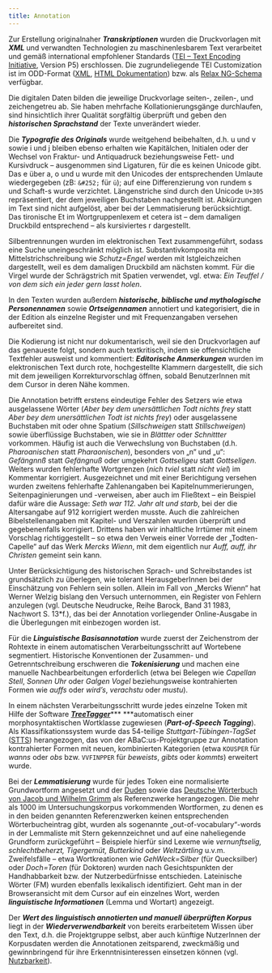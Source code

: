 ```yaml
---
title: Annotation
---
```

Zur Erstellung originalnaher ***Transkriptionen*** wurden die Druckvorlagen mit ***XML*** und verwandten Technologien zu maschinenlesbarem Text verarbeitet und gemäß international empfohlener Standards ([TEI – Text Encoding Initiative](https://tei-c.org/Guidelines/), Version P5) erschlossen. Die zugrundeliegende TEI Customization ist im ODD-Format ([XML](https://acdh.oeaw.ac.at/abacus/get/schemaODD/download), [HTML Dokumentation](https://acdh.oeaw.ac.at/abacus/get/schemaHTML/download)) bzw. als [Relax NG-Schema](https://acdh.oeaw.ac.at/abacus/get/schemaRNC/download) verfügbar.

Die digitalen Daten bilden die jeweilige Druckvorlage seiten-, zeilen-, und zeichengetreu ab. Sie haben mehrfache Kollationierungsgänge durchlaufen, sind hinsichtlich ihrer Qualität sorgfältig überprüft und geben den ***historischen Sprachstand*** der Texte unverändert wieder.

Die ***Typografie des Originals*** wurde weitgehend beibehalten, d.h. u und v sowie i und j bleiben ebenso erhalten wie Kapitälchen, Initialen oder der Wechsel von Fraktur- und Antiquadruck beziehungsweise Fett- und Kursivdruck – ausgenommen sind Ligaturen, für die es keinen Unicode gibt. Das e über a, o und u wurde mit den Unicodes der entsprechenden Umlaute wiedergegeben (zB: `&#252;` für `ü`); auf eine Differenzierung von rundem s und Schaft-s wurde verzichtet. Längenstriche sind durch den Unicode `U+305` repräsentiert, der dem jeweiligen Buchstaben nachgestellt ist. Abkürzungen im Text sind nicht aufgelöst, aber bei der Lemmatisierung berücksichtigt. Das tironische Et im Wortgruppenlexem et cetera ist – dem damaligen Druckbild entsprechend – als kursiviertes r dargestellt.

Silbentrennungen wurden im elektronischen Text zusammengeführt, sodass eine Suche uneingeschränkt möglich ist. Substantivkomposita mit Mittelstrichschreibung wie *Schutz=Engel* werden mit Istgleichzeichen dargestellt, weil es dem damaligen Druckbild am nächsten kommt. Für die Virgel wurde der Schrägstrich mit Spatien verwendet, vgl. etwa: *Ein Teuffel / von dem sich ein jeder gern lasst holen*.

In den Texten wurden außerdem ***historische, biblische und mythologische Personennamen*** sowie ***Ortseigennamen*** annotiert und kategorisiert, die in der Edition als einzelne Register und mit Frequenzangaben versehen aufbereitet sind.

Die Kodierung ist nicht nur dokumentarisch, weil sie den Druckvorlagen auf das genaueste folgt, sondern auch textkritisch, indem sie offensichtliche Textfehler ausweist und kommentiert: ***Editorische Anmerkungen*** wurden im elektronischen Text durch rote, hochgestellte Klammern dargestellt, die sich mit dem jeweiligen Korrekturvorschlag öffnen, sobald BenutzerInnen mit dem Cursor in deren Nähe kommen.

Die Annotation betrifft erstens eindeutige Fehler des Setzers wie etwa ausgelassene Wörter (*Aber bey dem unersättlichen Todt nichts frey* statt *Aber bey dem unersättlichen Todt ist nichts frey*) oder ausgelassene Buchstaben mit oder ohne Spatium (*Sillschweigen* statt *Stillschweigen*) sowie überflüssige Buchstaben, wie sie in *Blättter* oder *Schnittter* vorkommen. Häufig ist auch die Verwechslung von Buchstaben (d.h. *Pharoanischen* statt *Pharaonischen*), besonders von „n“ und „u“: *Gefängnnß* statt *Gefängnuß* oder umgekehrt *Gottseligeu* statt *Gottseligen*. Weiters wurden fehlerhafte Wortgrenzen (*nich tviel* statt *nicht viel*) im Kommentar korrigiert. Ausgezeichnet und mit einer Berichtigung versehen wurden zweitens fehlerhafte Zahlenangaben bei Kapitelnummerierungen, Seitenpaginierungen und -verweisen, aber auch im Fließtext – ein Beispiel dafür wäre die Aussage: *Seth war 112. Jahr alt und starb*, bei der die Altersangabe auf 912 korrigiert werden musste. Auch die zahlreichen Bibelstellenangaben mit Kapitel- und Verszahlen wurden überprüft und gegebenenfalls korrigiert. Drittens haben wir inhaltliche Irrtümer mit einem Vorschlag richtiggestellt – so etwa den Verweis einer Vorrede der „Todten-Capelle“ auf das Werk *Mercks Wienn*, mit dem eigentlich nur *Auff, auff, ihr Christen* gemeint sein kann.

Unter Berücksichtigung des historischen Sprach- und Schreibstandes ist grundsätzlich zu überlegen, wie tolerant HerausgeberInnen bei der Einschätzung von Fehlern sein sollen. Allein im Fall von „Mercks Wienn“ hat Werner Welzig bislang den Versuch unternommen, ein Register von Fehlern anzulegen (vgl. Deutsche Neudrucke, Reihe Barock, Band 31 1983, Nachwort S. 13\*f.), das bei der Annotation vorliegender Online-Ausgabe in die Überlegungen mit einbezogen worden ist.

Für die ***Linguistische Basisannotation*** wurde zuerst der Zeichenstrom der Rohtexte in einem automatischen Verarbeitungsschritt auf Wortebene segmentiert. Historische Konventionen der Zusammen- und Getrenntschreibung erschweren die ***Tokenisierung*** und machen eine manuelle Nachbearbeitungen erforderlich (etwa bei Belegen wie *Capellan Stell*, *Sonnen Uhr* oder *Galgen Vogel* beziehungsweise kontrahierten Formen wie *auffs* oder *wirdʼs*, *verachstu* oder *mustu*).

In einem nächsten Verarbeitungsschritt wurde jedes einzelne Token mit Hilfe der Software [***TreeTagger***](http://www.cis.uni-muenchen.de/~schmid/tools/TreeTagger/)\*\*\* \*\*\*automatisch einer morphosyntaktischen Wortklasse zugewiesen (***Part-of-Speech Tagging***). Als Klassifikationssystem wurde das 54-teilige *Stuttgart-Tübingen-TagSet* ([STTS](https://www.ims.uni-stuttgart.de/documents/ressourcen/lexika/TagSets/stts-1999.pdf)) herangezogen, das von der ABaC:us-Projektgruppe zur Annotation kontrahierter Formen mit neuen, kombinierten Kategorien (etwa `KOUSPER` für *wanns* oder *obs* bzw. `VVFINPPER` für *beweists*, *gibts* oder *kommts*) erweitert wurde.

Bei der ***Lemmatisierung*** wurde für jedes Token eine normalisierte Grundwortform angesetzt und der [Duden](http://www.duden.de/) sowie das [Deutsche Wörterbuch von Jacob und Wilhelm Grimm](http://www.dwb.uni-trier.de/) als Referenzwerke herangezogen. Die mehr als 1000 im Untersuchungskorpus vorkommenden Wortformen, zu denen es in den beiden genannten Referenzwerken keinen entsprechenden Wörterbucheintrag gibt, wurden als sogenannte „out-of-vocabulary“-words in der Lemmaliste mit Stern gekennzeichnet und auf eine naheliegende Grundform zurückgeführt – Beispiele hierfür sind Lexeme wie *vernunftselig, schlechtbeherzt, Tigergemüt, Butterkind* oder *Weltzärtling* u.v.m. Zweifelsfälle – etwa Wortkreationen wie *GehWeck=Silber* (für Quecksilber) oder *Doch=Toren* (für Doktoren) wurden nach Gesichtspunkten der Handhabbarkeit bzw. der Nutzerbedürfnisse entschieden. Lateinische Wörter (FM) wurden ebenfalls lexikalisch identifiziert. Geht man in der Browseransicht mit dem Cursor auf ein einzelnes Wort, werden ***linguistische Informationen*** (Lemma und Wortart) angezeigt.

Der ***Wert des linguistisch annotierten und manuell überprüften Korpus*** liegt in der ***Wiederverwendbarkeit*** von bereits erarbeitetem Wissen über den Text, d.h. die Projektgruppe selbst, aber auch künftige NutzerInnen der Korpusdaten werden die Annotationen zeitsparend, zweckmäßig und gewinnbringend für ihre Erkenntnisinteressen einsetzen können (vgl. [Nutzbarkeit](https://abacus.acdh.oeaw.ac.at/nutzung)).
